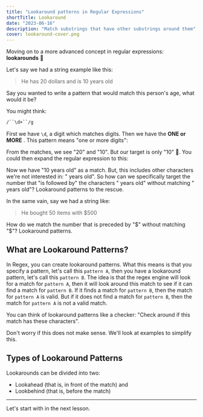 ```yaml
---
title: "Lookaround patterns in Regular Expressions"
shortTitle: Lookaround
date: "2023-06-16"
description: "Match substrings that have other substrings around them"
cover: lookaround-cover.png
---
```


Moving on to a more advanced concept in regular expressions: **lookarounds** 👀

Let's say we had a string example like this:

> He has 20 dollars and is 10 years old

Say you wanted to write a pattern that would match this person's age, what would it be?

You might think:

```txt
/``\d+``/g
```

First we have `\d`, a digit <CourseLink path='meta-characters' label='meta character' /> which matches digits. Then we have the **ONE or MORE** <CourseLink path='special-characters' label='special character' />. This pattern means "one or more digits":

<Regex pattern="/\d+/g" input="He has 20 dollars and is 10 years old" />

From the matches, we see "20" and "10". But our target is only "10" 🤔. You could then expand the regular expression to this:

<Regex
  pattern="/\d+ years old/g"
  input="He has 20 dollars and is 10 years old"
/>

Now we have "10 years old" as a match. But, this includes other characters we're not interested in: " years old". So how can we specifically target the number that "is followed by" the characters " years old" without matching " years old"? Lookaround patterns to the rescue.

In the same vain, say we had a string like:

> He bought 50 items with $500

How do we match the number that is preceded by "$" without matching "$"? Lookaround patterns.

## What are Lookaround Patterns?

In Regex, you can create lookaround patterns. What this means is that you specify a pattern, let's call this `pattern A`, then you have a lookaround pattern, let's call this `pattern B`. The idea is that the regex engine will look for a match for `pattern A`, then it will look around this match to see if it can find a match for `pattern B`. If it finds a match for `pattern B`, then the match for `pattern A` is valid. But if it does not find a match for `pattern B`, then the match for `pattern A` is not a valid match.

<Important>

You can think of lookaround patterns like a checker: "Check around if this match has these characters".

</Important>

Don't worry if this does not make sense. We'll look at examples to simplify this.

## Types of Lookaround Patterns

Lookarounds can be divided into two:

- Lookahead (that is, in front of the match) and
- Lookbehind (that is, before the match)

---

Let's start with <CourseLink path='lookahead' label='lookahead' /> in the next lesson.
